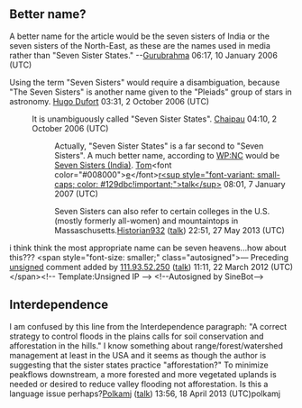 <article id="3674023" title=Talk:Seven Sister States>
	<talkpage id="3674023" title="Talk:Seven Sister States">
{{WikiProject India
|class=start
|importance=low
|assam=yes|assam-importance=low
|assess-date=April 2012
}}
{{WPASM}}
==Better name?==

A better name for the article would be the seven sisters of India or the seven sisters of the North-East, as these are the names used in media rather than &quot;Seven Sister States.&quot; --[[User:Gurubrahma|Gurubrahma]] 06:17, 10 January 2006 (UTC)

Using the term &quot;Seven Sisters&quot; would require a disambiguation, because &quot;The Seven Sisters&quot; is another name given to the &quot;Pleiads&quot; group of stars in astronomy. [[User:Hugo Dufort|Hugo Dufort]] 03:31, 2 October 2006 (UTC)

: It is unambiguously called &quot;Seven Sister States&quot;.  [[User:Chaipau|Chaipau]] 04:10, 2 October 2006 (UTC)

::Actually, &quot;Seven Sister States&quot; is a far second to &quot;Seven Sisters&quot;.  A much better name, according to [[WP:NC]] would be [[Seven Sisters (India)]].  [[User:TShilo12|Tom]]&lt;font color=&quot;#008000&quot;&gt;[[Wikipedia:Esperanza|e]]&lt;/font&gt;[[User:TShilo12|r]][[User talk:TShilo12|&lt;sup style=&quot;font-variant: small-caps; color: #129dbc!important;&quot;&gt;talk&lt;/sup&gt;]] 08:01, 7 January 2007 (UTC)

:::Seven Sisters can also refer to certain colleges in the U.S. (mostly formerly all-women) and mountaintops in Massaschusetts.[[User:Historian932|Historian932]] ([[User talk:Historian932|talk]]) 22:51, 27 May 2013 (UTC)

i think think the most appropriate name can be seven heavens...how about this???  &lt;span style=&quot;font-size: smaller;&quot; class=&quot;autosigned&quot;&gt;— Preceding [[Wikipedia:Signatures|unsigned]] comment added by [[Special:Contributions/111.93.52.250|111.93.52.250]] ([[User talk:111.93.52.250|talk]]) 11:11, 22 March 2012 (UTC)&lt;/span&gt;&lt;!-- Template:Unsigned IP --&gt; &lt;!--Autosigned by SineBot--&gt;

== Interdependence ==

I am confused by this line from the Interdependence paragraph:  &quot;A correct strategy to control floods in the plains calls for soil conservation and afforestation in the hills.&quot;  I know something about range/forest/watershed management at least in the USA and it seems as though the author is suggesting that the sister states practice &quot;afforestation?&quot;  To minimize peakflows downstream, a more forested and more vegetated uplands is needed or desired to reduce valley flooding not afforestation.  Is this a language issue perhaps?[[User:Polkamj|Polkamj]] ([[User talk:Polkamj|talk]]) 13:56, 18 April 2013 (UTC)polkamj
	</talkpage>
</article>